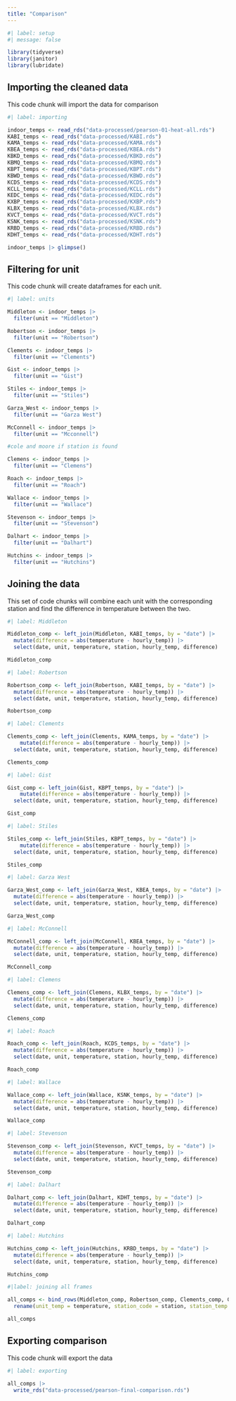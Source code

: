 ```yaml
---
title: "Comparison"
---
```


```r
#| label: setup
#| message: false

library(tidyverse)
library(janitor)
library(lubridate)
```

## Importing the cleaned data

This code chunk will import the data for comparison

```r
#| label: importing

indoor_temps <- read_rds("data-processed/pearson-01-heat-all.rds")
KABI_temps <- read_rds("data-processed/KABI.rds")
KAMA_temps <- read_rds("data-processed/KAMA.rds")
KBEA_temps <- read_rds("data-processed/KBEA.rds")
KBKD_temps <- read_rds("data-processed/KBKD.rds")
KBMQ_temps <- read_rds("data-processed/KBMQ.rds")
KBPT_temps <- read_rds("data-processed/KBPT.rds")
KBWD_temps <- read_rds("data-processed/KBWD.rds")
KCDS_temps <- read_rds("data-processed/KCDS.rds")
KCLL_temps <- read_rds("data-processed/KCLL.rds")
KEDC_temps <- read_rds("data-processed/KEDC.rds")
KXBP_temps <- read_rds("data-processed/KXBP.rds")
KLBX_temps <- read_rds("data-processed/KLBX.rds")
KVCT_temps <- read_rds("data-processed/KVCT.rds")
KSNK_temps <- read_rds("data-processed/KSNK.rds")
KRBD_temps <- read_rds("data-processed/KRBD.rds")
KDHT_temps <- read_rds("data-processed/KDHT.rds")

indoor_temps |> glimpse()
```

## Filtering for unit

This code chunk will create dataframes for each unit.

```r
#| label: units

Middleton <- indoor_temps |> 
  filter(unit == "Middleton")

Robertson <- indoor_temps |> 
  filter(unit == "Robertson")

Clements <- indoor_temps |> 
  filter(unit == "Clements")

Gist <- indoor_temps |> 
  filter(unit == "Gist")

Stiles <- indoor_temps |> 
  filter(unit == "Stiles")

Garza_West <- indoor_temps |> 
  filter(unit == "Garza West")

McConnell <- indoor_temps |> 
  filter(unit == "Mcconnell")

#cole and moore if station is found

Clemens <- indoor_temps |> 
  filter(unit == "Clemens")

Roach <- indoor_temps |> 
  filter(unit == "Roach")

Wallace <- indoor_temps |> 
  filter(unit == "Wallace")

Stevenson <- indoor_temps |> 
  filter(unit == "Stevenson")

Dalhart <- indoor_temps |> 
  filter(unit == "Dalhart")

Hutchins <- indoor_temps |> 
  filter(unit == "Hutchins")
```

## Joining the data

This set of code chunks will combine each unit with the corresponding station and find the difference in temperature between the two.

```r
#| label: Middleton

Middleton_comp <- left_join(Middleton, KABI_temps, by = "date") |> 
  mutate(difference = abs(temperature - hourly_temp)) |> 
  select(date, unit, temperature, station, hourly_temp, difference)

Middleton_comp
```

```r
#| label: Robertson

Robertson_comp <- left_join(Robertson, KABI_temps, by = "date") |> 
  mutate(difference = abs(temperature - hourly_temp)) |> 
  select(date, unit, temperature, station, hourly_temp, difference)

Robertson_comp
```

```r
#| label: Clements

Clements_comp <- left_join(Clements, KAMA_temps, by = "date") |> 
    mutate(difference = abs(temperature - hourly_temp)) |> 
  select(date, unit, temperature, station, hourly_temp, difference)

Clements_comp
```

```r
#| label: Gist

Gist_comp <- left_join(Gist, KBPT_temps, by = "date") |> 
    mutate(difference = abs(temperature - hourly_temp)) |> 
  select(date, unit, temperature, station, hourly_temp, difference)

Gist_comp
```

```r
#| label: Stiles

Stiles_comp <- left_join(Stiles, KBPT_temps, by = "date") |> 
    mutate(difference = abs(temperature - hourly_temp)) |> 
  select(date, unit, temperature, station, hourly_temp, difference)

Stiles_comp
```

```r
#| label: Garza West

Garza_West_comp <- left_join(Garza_West, KBEA_temps, by = "date") |> 
  mutate(difference = abs(temperature - hourly_temp)) |> 
  select(date, unit, temperature, station, hourly_temp, difference)

Garza_West_comp
```

```r
#| label: McConnell

McConnell_comp <- left_join(McConnell, KBEA_temps, by = "date") |> 
  mutate(difference = abs(temperature - hourly_temp)) |> 
  select(date, unit, temperature, station, hourly_temp, difference)

McConnell_comp
```

```r
#| label: Clemens

Clemens_comp <- left_join(Clemens, KLBX_temps, by = "date") |> 
  mutate(difference = abs(temperature - hourly_temp)) |> 
  select(date, unit, temperature, station, hourly_temp, difference)

Clemens_comp
```


```r
#| label: Roach

Roach_comp <- left_join(Roach, KCDS_temps, by = "date") |> 
  mutate(difference = abs(temperature - hourly_temp)) |> 
  select(date, unit, temperature, station, hourly_temp, difference)

Roach_comp
```

```r
#| label: Wallace

Wallace_comp <- left_join(Wallace, KSNK_temps, by = "date") |> 
  mutate(difference = abs(temperature - hourly_temp)) |> 
  select(date, unit, temperature, station, hourly_temp, difference)

Wallace_comp
```

```r
#| label: Stevenson

Stevenson_comp <- left_join(Stevenson, KVCT_temps, by = "date") |> 
  mutate(difference = abs(temperature - hourly_temp)) |> 
  select(date, unit, temperature, station, hourly_temp, difference)

Stevenson_comp
```

```r
#| label: Dalhart

Dalhart_comp <- left_join(Dalhart, KDHT_temps, by = "date") |>
  mutate(difference = abs(temperature - hourly_temp)) |> 
  select(date, unit, temperature, station, hourly_temp, difference)

Dalhart_comp
```

```r
#| label: Hutchins

Hutchins_comp <- left_join(Hutchins, KRBD_temps, by = "date") |>
  mutate(difference = abs(temperature - hourly_temp)) |> 
  select(date, unit, temperature, station, hourly_temp, difference)

Hutchins_comp
```

```r
#|label: joining all frames

all_comps <- bind_rows(Middleton_comp, Robertson_comp, Clements_comp, Gist_comp, Stiles_comp, Garza_West_comp, McConnell_comp, Clemens_comp, Roach_comp, Wallace_comp, Stevenson_comp, Dalhart_comp, Hutchins_comp) |> 
  rename(unit_temp = temperature, station_code = station, station_temp = hourly_temp, temp_diff = difference)

all_comps
```

## Exporting comparison

This code chunk will export the data

```r
#| label: exporting

all_comps |> 
  write_rds("data-processed/pearson-final-comparison.rds")
```

